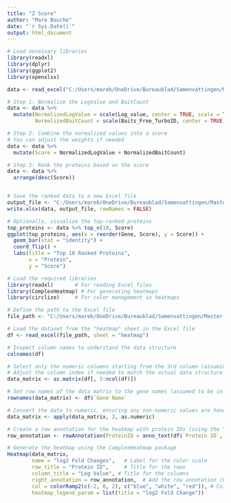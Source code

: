 ---
title: "Z Score"
author: "Mare Bouche"
date: "`r Sys.Date()`"
output: html_document
---
```{r}
# Load necessary libraries
library(readxl)
library(dplyr)
library(ggplot2)
library(openxlsx)

data <- read_excel("C:/Users/mareb/OneDrive/Bureaublad/Samenvattingen/Master 1/Semester 2/Master Project 2/Turbo-ID Data/Zscore.xlsx")

# Step 1: Normalize the LogValue and BaitCount
data <- data %>%
  mutate(NormalizedLogValue = scale(Log_value, center = TRUE, scale = TRUE),
         NormalizedBaitCount = scale(Baits_Free_TurboID, center = TRUE, scale = TRUE ))

# Step 2: Combine the normalized values into a score
# You can adjust the weights if needed
data <- data %>%
  mutate(Score = NormalizedLogValue + NormalizedBaitCount)

# Step 3: Rank the proteins based on the score
data <- data %>%
  arrange(desc(Score))


# Save the ranked data to a new Excel file
output_file <- "C:/Users/mareb/OneDrive/Bureaublad/Samenvattingen/Master 1/Semester 2/Master Project 2/Turbo-ID Data/Ranked_data_woee.xlsx"
write.xlsx(data, output_file, rowNames = FALSE)

# Optionally, visualize the top-ranked proteins
top_proteins <- data %>% top_n(10, Score)
ggplot(top_proteins, aes(x = reorder(Gene, Score), y = Score)) +
  geom_bar(stat = "identity") +
  coord_flip() +
  labs(title = "Top 10 Ranked Proteins",
       x = "Protein",
       y = "Score")
```



```{r}
# Load the required libraries
library(readxl)       # For reading Excel files
library(ComplexHeatmap) # For generating heatmaps
library(circlize)     # For color management in heatmaps

# Define the path to the Excel file
file_path <- "C:/Users/mareb/OneDrive/Bureaublad/Samenvattingen/Master 1/Semester 2/Master Project 2/Turbo-ID Data/filtered_data1.xlsx"

# Load the dataset from the "heatmap" sheet in the Excel file
df <- read_excel(file_path, sheet = "heatmap")

# Inspect column names to understand the data structure
colnames(df)

# Select only the numeric columns starting from the 3rd column (assuming these are the log2 fold changes)
# Adjust the column index if needed to match the actual data structure
data_matrix <- as.matrix(df[, 3:ncol(df)])

# Set row names of the data matrix to the gene names (assumed to be in the "Gene Name" column)
rownames(data_matrix) <- df$`Gene Name`

# Convert the data to numeric, ensuring any non-numeric values are handled correctly
data_matrix <- apply(data_matrix, 2, as.numeric)

# Create a row annotation for the heatmap with protein IDs (using the "Protein ID" column)
row_annotation <- rowAnnotation(ProteinID = anno_text(df$`Protein ID`, gp = gpar(fontsize = 8)))

# Generate the heatmap using the ComplexHeatmap package
Heatmap(data_matrix, 
        name = "log2 Fold Changes",   # Label for the color scale
        row_title = "Protein ID",     # Title for the rows
        column_title = "Log Value", # Title for the columns
        right_annotation = row_annotation,  # Add the row annotation (Protein IDs)
        col = colorRamp2(c(-2, 0, 2), c("blue", "white", "red")), # Color scale for log2 fold change
        heatmap_legend_param = list(title = "log2 Fold Change"))
```

